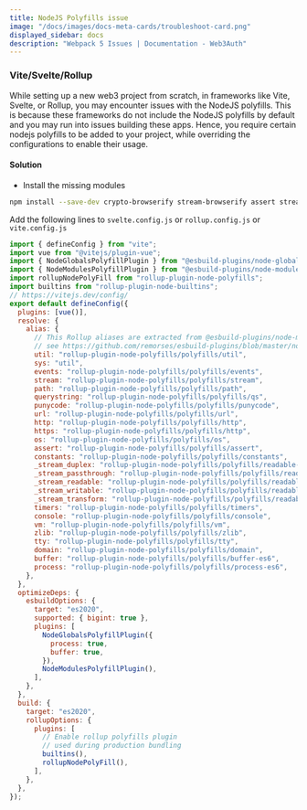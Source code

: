 ```yaml
---
title: NodeJS Polyfills issue
image: "/docs/images/docs-meta-cards/troubleshoot-card.png"
displayed_sidebar: docs
description: "Webpack 5 Issues | Documentation - Web3Auth"
---
```


### Vite/Svelte/Rollup

While setting up a new web3 project from scratch, in frameworks like Vite, Svelte, or Rollup, you may encounter issues with the NodeJS polyfills. This
is because these frameworks do not include the NodeJS polyfills by default and you may run into issues building these apps. Hence, you require certain
nodejs polyfills to be added to your project, while overriding the configurations to enable their usage.

#### Solution

- Install the missing modules

```bash npm2yarn
npm install --save-dev crypto-browserify stream-browserify assert stream-http https-browserify os-browserify url buffer process rollup-plugin-node-builtins rollup-plugin-node-polyfills @esbuild-plugins/node-globals-polyfill @esbuild-plugins/node-modules-polyfill
```

Add the following lines to `svelte.config.js` or `rollup.config.js` or `vite.config.js`

```js
import { defineConfig } from "vite";
import vue from "@vitejs/plugin-vue";
import { NodeGlobalsPolyfillPlugin } from "@esbuild-plugins/node-globals-polyfill";
import { NodeModulesPolyfillPlugin } from "@esbuild-plugins/node-modules-polyfill";
import rollupNodePolyFill from "rollup-plugin-node-polyfills";
import builtins from "rollup-plugin-node-builtins";
// https://vitejs.dev/config/
export default defineConfig({
  plugins: [vue()],
  resolve: {
    alias: {
      // This Rollup aliases are extracted from @esbuild-plugins/node-modules-polyfill,
      // see https://github.com/remorses/esbuild-plugins/blob/master/node-modules-polyfill/src/polyfills.ts
      util: "rollup-plugin-node-polyfills/polyfills/util",
      sys: "util",
      events: "rollup-plugin-node-polyfills/polyfills/events",
      stream: "rollup-plugin-node-polyfills/polyfills/stream",
      path: "rollup-plugin-node-polyfills/polyfills/path",
      querystring: "rollup-plugin-node-polyfills/polyfills/qs",
      punycode: "rollup-plugin-node-polyfills/polyfills/punycode",
      url: "rollup-plugin-node-polyfills/polyfills/url",
      http: "rollup-plugin-node-polyfills/polyfills/http",
      https: "rollup-plugin-node-polyfills/polyfills/http",
      os: "rollup-plugin-node-polyfills/polyfills/os",
      assert: "rollup-plugin-node-polyfills/polyfills/assert",
      constants: "rollup-plugin-node-polyfills/polyfills/constants",
      _stream_duplex: "rollup-plugin-node-polyfills/polyfills/readable-stream/duplex",
      _stream_passthrough: "rollup-plugin-node-polyfills/polyfills/readable-stream/passthrough",
      _stream_readable: "rollup-plugin-node-polyfills/polyfills/readable-stream/readable",
      _stream_writable: "rollup-plugin-node-polyfills/polyfills/readable-stream/writable",
      _stream_transform: "rollup-plugin-node-polyfills/polyfills/readable-stream/transform",
      timers: "rollup-plugin-node-polyfills/polyfills/timers",
      console: "rollup-plugin-node-polyfills/polyfills/console",
      vm: "rollup-plugin-node-polyfills/polyfills/vm",
      zlib: "rollup-plugin-node-polyfills/polyfills/zlib",
      tty: "rollup-plugin-node-polyfills/polyfills/tty",
      domain: "rollup-plugin-node-polyfills/polyfills/domain",
      buffer: "rollup-plugin-node-polyfills/polyfills/buffer-es6",
      process: "rollup-plugin-node-polyfills/polyfills/process-es6",
    },
  },
  optimizeDeps: {
    esbuildOptions: {
      target: "es2020",
      supported: { bigint: true },
      plugins: [
        NodeGlobalsPolyfillPlugin({
          process: true,
          buffer: true,
        }),
        NodeModulesPolyfillPlugin(),
      ],
    },
  },
  build: {
    target: "es2020",
    rollupOptions: {
      plugins: [
        // Enable rollup polyfills plugin
        // used during production bundling
        builtins(),
        rollupNodePolyFill(),
      ],
    },
  },
});
```
